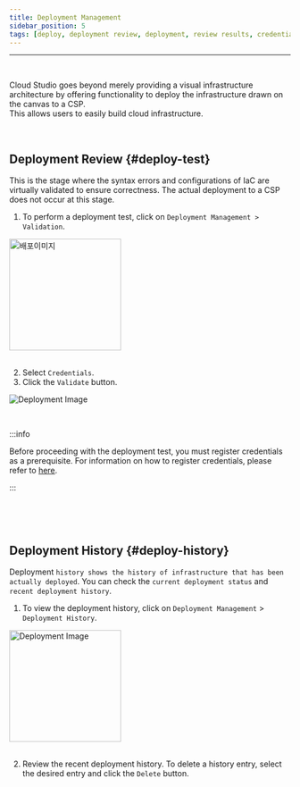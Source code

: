 ```yaml
---
title: Deployment Management
sidebar_position: 5
tags: [deploy, deployment review, deployment, review results, credentials, getting started]
---
```



<hr />
<br />


Cloud Studio goes beyond merely providing a visual infrastructure architecture by offering functionality to deploy the infrastructure drawn on the canvas to a CSP. 
<br /> This allows users to easily build cloud infrastructure.
<p>&nbsp;</p>

## Deployment Review {#deploy-test}

This is the stage where the syntax errors and configurations of IaC are virtually validated to ensure correctness. 
The actual deployment to a CSP does not occur at this stage.

1. To perform a deployment test, click on `Deployment Management > Validation`.

<div className={styles.imgWrap}>
    <img src={deploy03} width="200px" alt="배포이미지" />
</div>

<br />

2. Select `Credentials`.
3. Click the `Validate` button.

<div className={styles.imgWrap}>
    <img src={deploy02} alt="Deployment Image" />
</div>

<p>&nbsp;</p>

:::info

Before proceeding with the deployment test, you must register credentials as a prerequisite. For information on how to register credentials, please refer to [here](/docs/credential/createCredential).

:::

<p>&nbsp;</p>
<p>&nbsp;</p>

## Deployment History {#deploy-history}

Deployment `history shows the history of infrastructure that has been actually deployed`. You can check the `current deployment status` and `recent deployment history`.
1. To view the deployment history, click on `Deployment Management` > `Deployment History`.

<div className={styles.imgWrap}>
    <img src={deploy01} width="200px" alt="Deployment Image" />
</div>

<br />

2. Review the recent deployment history. To delete a history entry, select the desired entry and click the `Delete` button.
